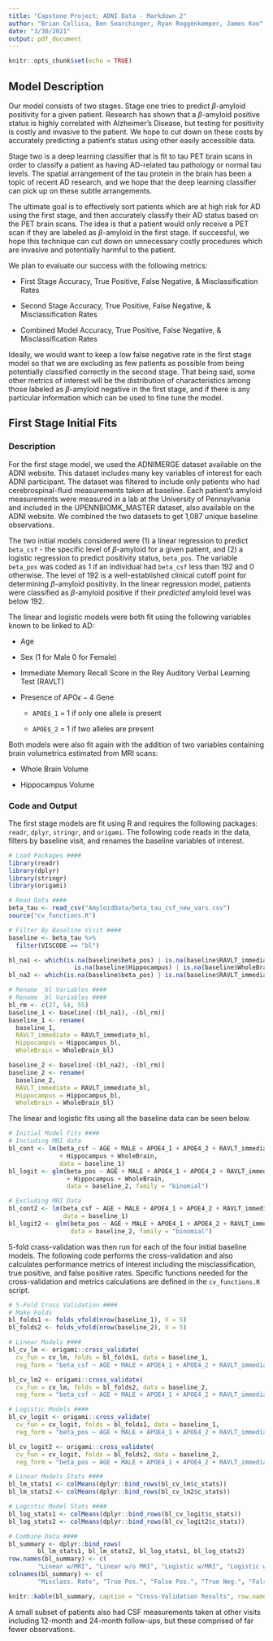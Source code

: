 ```yaml
---
title: "Capstone Project: ADNI Data - Markdown 2"
author: "Brian Collica, Ben Searchinger, Ryan Roggenkemper, James Koo"
date: "3/30/2021"
output: pdf_document
---
```


```r
knitr::opts_chunk$set(echo = TRUE)
```

## Model Description

Our model consists of two stages.  Stage one tries to predict $\beta$-amyloid positivity for a given patient.  Research has shown that a $\beta$-amyloid positive status is highly correlated with Alzheimer's Disease, but testing for positivity is costly and invasive to the patient.  We hope to cut down on these costs by accurately predicting a patient's status using other easily accessible data.

Stage two is a deep learning classifier that is fit to tau PET brain scans in order to classify a patient as having AD-related tau pathology or normal tau levels.  The spatial arrangement of the tau protein in the brain has been a topic of recent AD research, and we hope that the deep learning classifier can pick up on these subtle arrangements.  

The ultimate goal is to effectively sort patients which are at high risk for AD using the first stage, and then accurately classify their AD status based on the PET brain scans.  The idea is that a patient would only receive a PET scan if they are labeled as $\beta$-amyloid in the first stage.  If successful, we hope this technique can cut down on unnecessary costly procedures which are invasive and potentially harmful to the patient.  

We plan to evaluate our success with the following metrics:

 - First Stage Accuracy, True Positive, False Negative, & Misclassification Rates
 
 - Second Stage Accuracy, True Positive, False Negative, & Misclassification Rates
 
 - Combined Model Accuracy, True Positive, False Negative, & Misclassification Rates
 
Ideally, we would want to keep a low false negative rate in the first stage model so that we are excluding as few patients as possible from being potentially classified correctly in the second stage.  That being said, some other metrics of interest will be the distribution of characteristics among those labeled as $\beta$-amyloid negative in the first stage, and if there is any particular information which can be used to fine tune the model.  

## First Stage Initial Fits

### Description

For the first stage model, we used the ADNIMERGE dataset available on the ADNI website.  This dataset includes many key variables of interest for each ADNI participant.  The dataset was filtered to include only patients who had cerebrospinal-fluid measurements taken at baseline.  Each patient's amyloid measurements were measured in a lab at the University of Pennsylvania and included in the UPENNBIOMK_MASTER dataset, also available on the ADNI website.  We combined the two datasets to get 1,087 unique baseline observations. 

The two initial models considered were (1) a linear regression to predict `beta_csf` - the specific level of $\beta$-amyloid for a given patient, and (2) a logistic regression to predict positivity status, `beta_pos`.  The variable `beta_pos` was coded as 1 if an individual had `beta_csf` less than 192 and 0 otherwise.  The level of 192 is a well-established clinical cutoff point for determining $\beta$-amyloid positivity.  In the linear regression model, patients were classified as $\beta$-amyloid positive if their *predicted* amyloid level was below 192.  

The linear and logistic models were both fit using the following variables known to be linked to AD:

  - Age

  - Sex (1 for Male 0 for Female)

  - Immediate Memory Recall Score in the Rey Auditory Verbal Learning Test (RAVLT)

  - Presence of APO$\epsilon-4$ Gene

    - `APOE$_1`  = 1 if only one allele is present
    
    - `APOE$_2`  = 1 if two alleles are present
    
    
Both models were also fit again with the addition of two variables containing brain volumetrics estimated from MRI scans:

  - Whole Brain Volume
  
  - Hippocampus Volume
  
  
### Code and Output

The first stage models are fit using R and requires the following packages: `readr`, `dplyr`, `stringr`, and `origami`.  The following code reads in the data, filters by baseline visit, and renames the baseline variables of interest.

```r
# Load Packages ####
library(readr)
library(dplyr)
library(stringr)
library(origami)

# Read Data ####
beta_tau <- read_csv("AmyloidData/beta_tau_csf_new_vars.csv")
source("cv_functions.R")

# Filter By Baseline Visit ####
baseline <- beta_tau %>%
  filter(VISCODE == "bl")

bl_na1 <- which(is.na(baseline$beta_pos) | is.na(baseline$RAVLT_immediate_bl) | 
                  is.na(baseline$Hippocampus) | is.na(baseline$WholeBrain))
bl_na2 <- which(is.na(baseline$beta_pos) | is.na(baseline$RAVLT_immediate_bl))

# Rename _bl Variables ####
# Rename _bl Variables ####
bl_rm <- c(27, 54, 55)
baseline_1 <- baseline[-(bl_na1), -(bl_rm)]
baseline_1 <- rename(
  baseline_1, 
  RAVLT_immediate = RAVLT_immediate_bl,
  Hippocampus = Hippocampus_bl,
  WholeBrain = WholeBrain_bl)

baseline_2 <- baseline[-(bl_na2), -(bl_rm)]
baseline_2 <- rename(
  baseline_2, 
  RAVLT_immediate = RAVLT_immediate_bl,
  Hippocampus = Hippocampus_bl,
  WholeBrain = WholeBrain_bl)
```


The linear and logistic fits using all the baseline data can be seen below.

```r
# Initial Model Fits ####
# Including MRI data
bl_cont <- lm(beta_csf ~ AGE + MALE + APOE4_1 + APOE4_2 + RAVLT_immediate 
              + Hippocampus + WholeBrain, 
              data = baseline_1)
bl_logit <- glm(beta_pos ~ AGE + MALE + APOE4_1 + APOE4_2 + RAVLT_immediate 
                + Hippocampus + WholeBrain, 
                data = baseline_2, family = "binomial")

# Excluding MRI Data
bl_cont2 <- lm(beta_csf ~ AGE + MALE + APOE4_1 + APOE4_2 + RAVLT_immediate, 
               data = baseline_1)
bl_logit2 <- glm(beta_pos ~ AGE + MALE + APOE4_1 + APOE4_2 + RAVLT_immediate, 
                 data = baseline_2, family = "binomial")
```


5-fold crass-validation was then run for each of the four initial baseline models.  The following code performs the cross-validation and also calculates performance metrics of interest including the misclassification, true positive, and false positive rates.  Specific functions needed for the cross-validation and metrics calculations are defined in the `cv_functions.R` script.  

```r
# 5-Fold Cross Validation ####
# Make Folds
bl_folds1 <- folds_vfold(nrow(baseline_1), V = 5)
bl_folds2 <- folds_vfold(nrow(baseline_2), V = 5)

# Linear Models ####
bl_cv_lm <- origami::cross_validate(
  cv_fun = cv_lm, folds = bl_folds1, data = baseline_1,
  reg_form = "beta_csf ~ AGE + MALE + APOE4_1 + APOE4_2 + RAVLT_immediate + Hippocampus + WholeBrain")

bl_cv_lm2 <- origami::cross_validate(
  cv_fun = cv_lm, folds = bl_folds2, data = baseline_2,
  reg_form = "beta_csf ~ AGE + MALE + APOE4_1 + APOE4_2 + RAVLT_immediate")

# Logistic Models ####
bl_cv_logit <- origami::cross_validate(
  cv_fun = cv_logit, folds = bl_folds1, data = baseline_1,
  reg_form = "beta_pos ~ AGE + MALE + APOE4_1 + APOE4_2 + RAVLT_immediate + Hippocampus + WholeBrain")

bl_cv_logit2 <- origami::cross_validate(
  cv_fun = cv_logit, folds = bl_folds2, data = baseline_2,
  reg_form = "beta_pos ~ AGE + MALE + APOE4_1 + APOE4_2 + RAVLT_immediate")

# Linear Models Stats ####
bl_lm_stats1 <- colMeans(dplyr::bind_rows(bl_cv_lm$c_stats))
bl_lm_stats2 <- colMeans(dplyr::bind_rows(bl_cv_lm2$c_stats))

# Logistic Model Stats ####
bl_log_stats1 <- colMeans(dplyr::bind_rows(bl_cv_logit$c_stats))
bl_log_stats2 <- colMeans(dplyr::bind_rows(bl_cv_logit2$c_stats))

# Combine Data ####
bl_summary <- dplyr::bind_rows(
        bl_lm_stats1, bl_lm_stats2, bl_log_stats1, bl_log_stats2)
row.names(bl_summary) <- c(
        "Linear w/MRI", "Linear w/o MRI", "Logistic w/MRI", "Logistic w/o MRI")
colnames(bl_summary) <- c(
        "Misclass. Rate", "True Pos.", "False Pos.", "True Neg.", "False Neg.")

```



```r
knitr::kable(bl_summary, caption = "Cross-Validation Results", row.names = TRUE)
```


A small subset of patients also had CSF measurements taken at other visits including 12-month and 24-month follow-ups, but these comprised of far fewer observations.


